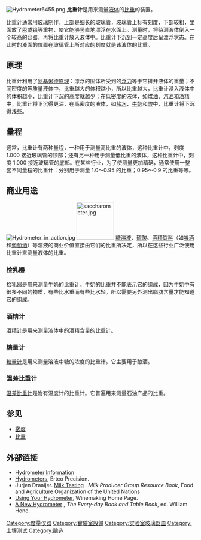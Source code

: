 {{unreferenced|time=2009-07-16T08:15:42+00:00}}
{{NoteTA|G1=物理学}}
[[File:Hydrometer6455.png|right]]
'''比重计'''是用来测量[[液体|液体]]的[[比重|比重]]的装置。

比重计通常用[[玻璃|玻璃]]制作，上部是细长的玻璃管，玻璃管上标有刻度，下部较粗，里面放了[[汞|汞]]或[[铅|铅]]等重物，使它能够竖直地漂浮在水面上。测量时，将待测液体倒入一个较高的容器，再将比重计放入液体中。比重计下沉到一定高度后呈漂浮状态。在此时的液面的位置在玻璃管上所对应的刻度就是该液体的比重。

== 原理 ==
比重计利用了[[阿基米德原理|阿基米德原理]]：漂浮的固体所受到的[[浮力|浮力]]等于它排开液体的重量；不同密度的等质量液体中，比重越大的体积越小，所以比重越大，比重计浸入液体中的体积越小，比重计下沉的高度就越少；在低密度的液体，如[[煤油|煤油]]、[[汽油|汽油]]和[[酒精|酒精]]中，比重计将下沉得更深，在高密度的液体，如[[盐水|盐水]]、[[牛奶|牛奶]]和[[酸|酸]]中，比重计将下沉得浅些。

== 量程 ==
通常，比重计有两种量程，一种用于测量高比重的液体，这种比重计中，刻度 1.000 接近玻璃管的顶部；还有另一种用于测量低比重的液体，这种比重计中，刻度 1.000 接近玻璃管的底部。在某些行业，为了使测量更加精确，通常使用一整套不同量程的比重计：分别用于测量 1.0～0.95 的比重；0.95～0.9 的比重等等。

== 商业用途 ==
[[File:Hydrometer_in_action.jpg|thumb]]
[[File:saccharometer.jpg|100px]]
[[糖溶液|糖溶液]]、[[硫酸|硫酸]]、[[酒精饮料|酒精饮料]]（如[[啤酒|啤酒]]和[[葡萄酒|葡萄酒]]）等溶液的商业价值直接由它们的比重所决定，所以在这些行业广泛使用比重计来测量液体的比重。 

=== 检乳器 ===
[[检乳器|检乳器]]是用来测量牛奶的比重计。牛奶的比重并不能表示它的组成，因为牛奶中有很多不同的物质，有些比水重而有些比水轻。所以需要另外测出脂肪含量才能知道它的组成。

=== 酒精计 ===
[[酒精计|酒精计]]是用来测量液体中的酒精含量的比重计。

=== 糖量计 ===
[[糖量计|糖量计]]是用来测量溶液中糖的浓度的比重计。它主要用于酿酒。

=== 温差比重计 ===
[[温差比重计|温差比重计]]是附有温度计的比重计。它普遍用来测量石油产品的比重。

== 参见 ==
* [[密度|密度]]
* [[比重|比重]]

== 外部链接 ==
* [http://www.pressedforwine.com/equipment/hydrometer.shtml Hydrometer Information] {{Wayback|url=http://www.pressedforwine.com/equipment/hydrometer.shtml |date=20110715112525 }}
* [https://web.archive.org/web/20100610232250/http://www.ertco.com/hydrometers.html Hydrometers], Ertco Precision.
* Jurjen Draaijer. [http://www.fao.org/ag/AGA/AGAP/LPS/dairy/DAP/mpo/chap4-2.htm Milk Testing] {{Wayback|url=http://www.fao.org/ag/AGA/AGAP/LPS/dairy/DAP/mpo/chap4-2.htm |date=20121021071713 }}. ''Milk Producer Group Resource Book'', Food and Agriculture Organization of the United Nations 
* [https://web.archive.org/web/20101010061154/http://winemaking.jackkeller.net/hydrom.asp Using Your Hydrometer], Winemaking Home Page.
* [http://books.google.co.uk/books?id=7ScAAAAAYAAJ&pg=PA321&lpg=PA321&dq=%22a+new+hydrometer%22+lendi&source=web&ots=mD1q9tJ7JP&sig=l2NuPzR1MIXHjFuxcqi05IIAa_U&hl=en A New Hydrometer] {{Wayback|url=http://books.google.co.uk/books?id=7ScAAAAAYAAJ&pg=PA321&lpg=PA321&dq=%22a+new+hydrometer%22+lendi&source=web&ots=mD1q9tJ7JP&sig=l2NuPzR1MIXHjFuxcqi05IIAa_U&hl=en |date=20111118203505 }}, ''The Every-day Book and Table Book'', ed. William Hone.

[[Category:度量仪器|Category:度量仪器]]
[[Category:實驗室設備|Category:實驗室設備]]
[[Category:实验室玻璃器皿|Category:实验室玻璃器皿]]
[[Category:土壤测试|Category:土壤测试]]
[[Category:酿造|Category:酿造]]